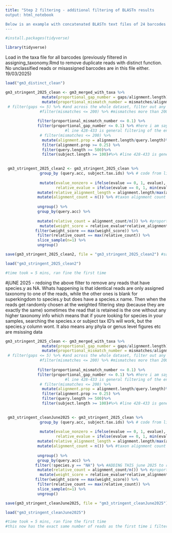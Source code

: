 ```yaml
---
title: "Step 2 filtering - additional filtering of BLASTn results
output: html_notebook

Below is an example with concatenated BLASTn text files of 24 barcodes (one concatenated file per barcode) from a Nanopore run (SQK-RBK114. The BLASTn files have previously been assigned full taxonomy in the R notebook 'Filtering_1_Assigning_Taxonomy.Rmd'
---
```


```r

#install.packages(tidyverse)

library(tidyverse)


```



Load in the taxa file for all barcodes (previously filtered in assigning_taxonomy.Rmd to remove duplicate reads with distinct function. No unclassified reads or misassigned barcodes are in this file either. 19/03/2025)
```r
load("gm3_distinct_clean") 

```



```r

gm3_stringent_2025_clean <- gm3_merged_with_taxa %>%
                mutate(proportional_gap_number = gaps/alignment.length) %>%# 7.11.24 adding this as i think gaps set at less than 5 is too harsh for longer reads 
                mutate(proportional_mismatch_number = mismatches/alignment.length) %>% # 7.11.24 adding this as i think gaps set at less than 5 is too harsh for longer reads 
 # filter(gaps <= 5) %>% #and across the whole dataset, filter out any reads that have gaps more than 5 and
               #filter(mismatches <= 200) %>% #mismatches more than 200
              
              filter(proportional_mismatch_number <= 0.1) %>%
              filter(proportional_gap_number <= 0.1) %>% #here i am saying that there can be up to and including 10% gaps in the alignment 
                          #l ine 428-433 is general filtering of the entire dataset
               # filter(mismatches <= 200) %>%
                mutate(alignment.prop = alignment.length/query.length)%>%
                filter(alignment.prop >= 0.25) %>%
                filter(query.length >= 500)%>%
                filter(subject.length >= 100)#%>% #line 428-433 is general filtering of the entire dataset
  

 gm3_stringent_2025_clean2 <- gm3_stringent_2025_clean %>% 
               group_by (query.acc, subject.tax.ids) %>% # code from line 436-451 written with nick as the weighted approach 25.10.24
            
               mutate(evalue_nonzero = ifelse(evalue == 0, 1, evalue), 
                      relative_evalue = ifelse(evalue == 0, 1, min(evalue_nonzero)/evalue_nonzero)) %>%
              mutate(relative_alignment_length = alignment.length/max(alignment.length)) %>%
              mutate(alignment_count = n()) %>% #taxon alignment count within a read 
              
              ungroup() %>%
              group_by(query.acc) %>%
             
              mutate(relative_count = alignment_count/n()) %>% #proportion of read alignments to a taxon
               mutate(weight_score = relative_evalue*relative_alignment_length*(percent.identity/100)) %>%
             filter(weight_score == max(weight_score)) %>%
              filter(relative_count == max(relative_count)) %>%
              slice_sample(n=1) %>%
              ungroup()

save(gm3_stringent_2025_clean2, file = "gm3_stringent_2025_clean2") #saving the file for quick reloading later on

load("gm3_stringent_2025_clean2")

#time took = 5 mins, ran fine the first time
```

#jUNE 2025 - redoing the above filter to remove any reads that have species.y as NA. Whats happening is that identical reads are only assigned taxonomy to one of the reads, while the other ones is blank for superkingdom to species.y but does have a species.x name. Then when the reads get randomly chosen at the weighted filtering step (because they are exactly the same) sometimes the read that is retained is the one without any higher taxonomy info which means that if youre looking for species in your samples, searching the species.x or subject tax ID's will work, but the species.y column wont. It also means any phyla or genus level figures etc are msissing data


```r


gm3_stringent_2025_clean <- gm3_merged_with_taxa %>%
                mutate(proportional_gap_number = gaps/alignment.length) %>%# 7.11.24 adding this as i think gaps set at less than 5 is too harsh for longer reads 
                mutate(proportional_mismatch_number = mismatches/alignment.length) %>% # 7.11.24 adding this as i think gaps set at less than 5 is too harsh for longer reads 
 # filter(gaps <= 5) %>% #and across the whole dataset, filter out any reads that have gaps more than 5 and
               #filter(mismatches <= 200) %>% #mismatches more than 200
              
              filter(proportional_mismatch_number <= 0.1) %>%
              filter(proportional_gap_number <= 0.1) %>% #here i am saying that there can be up to and including 10% gaps in the alignment 
                          #l ine 428-433 is general filtering of the entire dataset
               # filter(mismatches <= 200) %>%
                mutate(alignment.prop = alignment.length/query.length)%>%
                filter(alignment.prop >= 0.25) %>%
                filter(query.length >= 500)%>%
                filter(subject.length >= 100)#%>% #line 428-433 is general filtering of the entire dataset
  

 gm3_stringent_cleanJune2025 <- gm3_stringent_2025_clean %>% 
               group_by (query.acc, subject.tax.ids) %>% # code from line 436-451 written with nick as the weighted approach 25.10.24
            
               mutate(evalue_nonzero = ifelse(evalue == 0, 1, evalue), 
                      relative_evalue = ifelse(evalue == 0, 1, min(evalue_nonzero)/evalue_nonzero)) %>%
              mutate(relative_alignment_length = alignment.length/max(alignment.length)) %>%
              mutate(alignment_count = n()) %>% #taxon alignment count within a read 
              
              ungroup() %>%
              group_by(query.acc) %>%
             filter(!species.y == "NA") %>% #ADDING THIS june 2025 to remove reads with no taxonomic info
              mutate(relative_count = alignment_count/n()) %>% #proportion of read alignments to a taxon
               mutate(weight_score = relative_evalue*relative_alignment_length*(percent.identity/100)) %>%
             filter(weight_score == max(weight_score)) %>%
              filter(relative_count == max(relative_count)) %>%
              slice_sample(n=1) %>%
              ungroup()

save(gm3_stringent_cleanJune2025, file = "gm3_stringent_cleanJune2025") #saving the file for quick reloading later on

load("gm3_stringent_cleanJune2025")

#time took = 5 mins, ran fine the first time
#this now has the exact same number of reads as the first time i filtered, but now we have no NA in the taxa info, so the reads retained are the ones with all taxa info. Use this filtering as final version. 19/06/2025
```